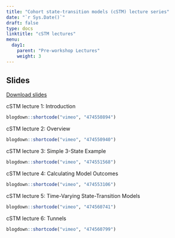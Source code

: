 ```yaml
---
title: "Cohort state-transition models (cSTM) lecture series"
date: "`r Sys.Date()`"
draft: false
type: docs
linktitle: "cSTM lectures"
menu:
  day1:
    parent: "Pre-workshop Lectures"
    weight: 3
---
```


## Slides

[Download slides](../../../Course_Modularization/Markov models/Slides/MarkovModelSlidesAll.pdf)

cSTM lecture 1: Introduction

```r
blogdown::shortcode("vimeo", "474550894")
```

cSTM lecture 2: Overview

```r
blogdown::shortcode("vimeo", "474550940")
```

cSTM lecture 3: Simple 3-State Example

```r
blogdown::shortcode("vimeo", "474551568")
```

cSTM lecture 4: Calculating Model Outcomes

```r
blogdown::shortcode("vimeo", "474553106")
```

cSTM lecture 5: Time-Varying State-Transition Models

```r
blogdown::shortcode("vimeo", "474560741")
```

cSTM lecture 6: Tunnels

```r
blogdown::shortcode("vimeo", "474560799")
```


